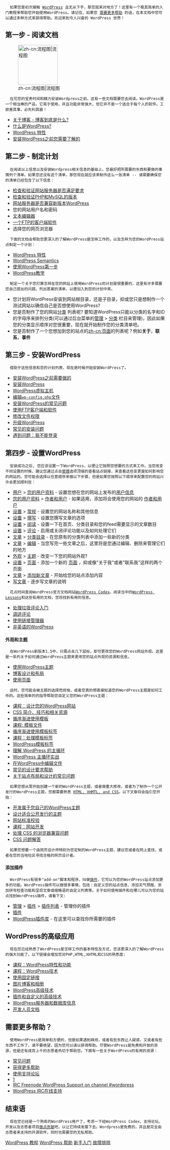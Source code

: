 {{Languages|
{{en|New To WordPress - Where to Start}}
{{ar|جديد على ووردبرس - من أين تبدأ}}
{{es|Nuevo en WordPress - Por dónde empezar}}
{{fi|Uusi Wordpressissä - mistä aloittaa}}
{{fr|Nouveau sur WordPress - Ou commencer}}
{{it|Nuovo su WordPress - Da dove iniziare}}
{{ja|New_To_WordPress_-_Where_to_Start}}
{{ka|WordPress დამწყებთათვის — რითი დავიწყოთ}}
{{ko|New To WordPress - Where to Start}}
{{mk|WordPress_почетник_-_Од_каде_да_почнам}}
{{mya|New_To_WordPress_-_Where_to_Start}}
{{nl|Maak kennis met WordPress &#8211; Een goed begin}}
{{pt-br|Novo no WordPress - por onde começar}}
{{ro|Prima tangent,a( cu WordPress — Cu ce sa( începi}}
{{ru|Новичкам в WordPress — С чего начать}}
{{sk|New To WordPress - Where to Start}}
{{sl|New To WordPress - Where to Start}}
{{th|มือใหม่กับเวิร์ดเพรส_-_เริ่มใช้ยังไง}}
{{zh-cn|WordPress 新手 - 如何开始}}
{{zh-tw|WordPress 新手 - 如何開始}}
}}

   如果您是初次接触 [http://wordpress.org/ WordPress] 且无从下手，那您就来对地方了！这里有一个极其简单的入门教程来帮助您开始使用WordPress。请记住，如果您 [[#Need More Help|需要更多帮助]] 的话，在本文档中您可以通过多种方式来获得帮助。欢迎来到令人兴奋的 WordPress 世界！


==第一步 - 阅读文档==

[[File:stepOneRead_cn.png|125px|thumb|zh-cn:流程图|流程图]]
   在花您的宝贵时间和精力安装Wordpress之前，这有一些文档需要您去阅读。WordPress是一个相当棒的产品，它易于使用，并且功能非常强大，但它并不是一个适合于每个人的软件。工欲善其事，必先利其器！

* [[zh-cn:博客绪论| 关于博客 - 博客到底是什么?]]
* [[zh-cn:WordPress|什么是WordPress?]]
* [[zh-cn:WordPress 特性|WordPress 特性]]
* [[zh-cn:安装之前要了解的|安装WordPress之前您需要了解的]]

==第二步 - 制定计划==

   在阅读以上信息以及安装Wordpress相关信息的基础上，您最好把所需要的东西和要做的事情列个清单。如果您还没有这个清单，那您现在就应该来制作这么一张清单 -- 请需要确保您的清单已经包含了以下信息：

* [[zh-cn:WordPress网站主机|检查和验证网站服务器是否满足要求]]
* [[zh-cn:WordPress网站主机|检查和验证PHP和MySQL的版本]]
* [[zh-cn:网站服务器兼容性|网站服务器是否兼容新版本WordPress]]
* 您的网站用户名和密码 
* [[zh-cn:术语#文本编辑器|文本编辑器]]
* [[zh-cn:FTP客户端|一个FTP的客户端软件]]
* 选择您的网页浏览器

   下面的文档会帮助您更深入的了解WordPress是怎样工作的，以及怎样为您的WordPress站点制定一个计划：

* [[zh-cn:WordPress 特性|WordPress 特性]]
* [[WordPress Semantics]]
* [[zh-cn:使用WordPress第一步|使用WordPress第一步]]
* [[zh-cn:WordPress_教学|WordPress教学]]

   制定一个关于您打算怎样在您的网站上使用WordPress的计划是很重要的，这里有许多需要您自己提出的问题。列出答案的清单，以便加入到您的计划中来。

* 您计划将WordPress安装到网站根目录，还是子目录，抑或您只是想制作一个测试网站以确信自己是否想使用WordPress?
* 您是否制作了您的网站[[zh-cn:术语#C|分类]] 列表呢? 要知道WordPress只能以分类的名字和ID的字母序来排列分类(可以通过后台菜单的[[zh-cn:管理面板|管理]] > [[zh-cn:管理面板#分类|分类]] 栏目来管理)，因此如果您的分类显示顺序对您很重要，现在就开始制作您的分类清单吧。  
* 您是否制作了一个您想加到您的站点的[[zh-cn:页面]]的列表呢？例如'''关于'''，'''联系'''，'''事件'''

==第三步 - 安装WordPress==

   借助于这些信息和您的计划列表，现在是时候开始安装WordPress了。

* [[zh-cn:安装之前要了解的|安装WordPress之前需要做的]]
* [[zh-cn:安装WordPress|安装WordPress]]
* [[zh-cn:WordPress网站主机|WordPress虚拟主机]]
* [[zh-cn:编辑wp-config.php|编辑<tt>wp-config.php</tt>文件]]
* [[zh-cn:安装问与答|安装WordPress的常见问题]]
* [[zh-cn:FTP客户端|使用FTP客户端和软件]]
* [[zh-cn:更改文件权限|修改文件权限]]
* [[zh-cn:升级WordPress|升级WordPress]]
* [[zh-cn:安装WordPress#Common Installation Problems|常见的安装问题]]
* [[Login Trouble|遇到问题：我不能登录]]

==第四步 - 设置WordPress==

   安装成功之后, 您应该设置一下WordPress，以便让它按照您想要的方式来工作。当您改变不同设置的时候，建议您通过点击[[Administering Your Blog|管理]]选项顶端的<tt>查看站点</tt>链接，来查看这些变更是如何影响您的网站的。您可能会选择以任意顺序来做以下步骤，但是如果您按照以下顺序来配置您的网站兴许会更加顺利些：

* [[zh-cn:管理面板#Users_-_Your_Blogging_Family|用户]] > [[zh-cn:管理面板#您的用户资料|您的用户资料]] - 设置您想在您的网站上发布的[[zh-cn:Registered User Features|用户信息]] 
* [[zh-cn:管理面板#Your_Profile|您的用户资料]] > [[zh-cn:管理面板#作者和用户|作者和用户]] - 如果适用，添加将会使用您的网站的 [[zh-cn:User Levels|作者和用户]]
* [[zh-cn:管理面板#设置 - 配置设置|设置]] > [[zh-cn:管理面板#常规|常规]] - 设置您的网站名称和其他信息
* [[zh-cn:管理面板#设置 - 配置设置|设置]] > [[zh-cn:管理面板#撰写|撰写]] - 设置您撰写文章的选项
* [[zh-cn:管理面板#设置 - 配置设置|设置]] > [[zh-cn:管理面板#阅读|阅读]] - 设置一下在首页、分类目录和您的feed需要显示的文章数目
* [[zh-cn:管理面板#设置 - 配置设置|设置]] > [[zh-cn:管理面板#评论|评论]] - 启用或关闭评论功能以及如何处理它们
* [[zh-cn:管理面板#文章 - 完善内容|文章]] > [[zh-cn:管理面板#分类|分类目录]] - 在您原有的分类列表中添加一些新的分类
* [[zh-cn:管理面板#文章 - 完善内容|文章]] > [[zh-cn:管理面板#文章|编辑]] - 当您写完一些文章之后，这里将是您通过编辑、删除来管理它们的地方
* [[zh-cn:管理面板#外观 - 改变您的博客外观|外观]] > [[Using Themes|主题]] - 改变一下您的网站外观?
* [[zh-cn:管理面板#文章 - 完善内容|设置]] > [[zh-cn:管理面板#页面|页面]] - 添加一个新的 [[[zh-cn:页面|页面]] ，抑或像"关于我"或者"联系我"这样的两个页面
* [[zh-cn:管理面板#文章 - 完善内容|文章]] > [[zh-cn:管理面板#添加新文章|添加新文章]] - 开始给您的站点添加内容
* [[写文章]] - 逐步写文章的说明

   花点时间查阅WordPress官方文档网站[[Main Page|WordPress Codex]]。阅读当中的[[WordPress Lessons]]和这些有用的文档，您将找到有用的信息。

* [[Comment Spam|处理垃圾评论入门]]
* [[Comment Moderation|调适评论]]
* [[Links Manager|使用链接管理器]]
* [[Localization|非英语的WordPress]]

====外观和主题====

   在WordPress新版本1.5中，只需点击几下鼠标，即可更改您的WordPress网站外观。这里是一系列关于如何通过WordPress主题来更改您的站点外观的资源和信息。

* [[Using Themes|使用WordPress主题]]
* [[Blog Design and Layout|博客设计和布局]]
* [[Pages|使用页面]]

   这时，您可能会被主题的选择而烦恼，或者您真的想直接知道您的WordPress主题是如何工作的。这些简单的的指导帮助您自定义您的WordPress主题：
* [[WordPress Lessons#Designing Your WordPress Site|课程：设计您的WordPress网站]]
* [[CSS|CSS 简介、技巧和相关资源]]
* [[Stepping Into Templates|循序渐进使用模板]]
* [[WordPress Lessons#Templates|课程: 模板文件]]
* [[Stepping Into Template Tags|循序渐进使用模板标签]]
* [[WordPress Lessons#Template Tags|课程：处理模板标签]]
* [[Template Tags|WordPress模板标签]]
* [[The Loop|理解 WordPress 的主循环]]
* [[The Loop in Action|WordPress 主循环实战]]
* [[Editing Files|在WordPress中编辑文件]]
* [[Blog Design and Layout# Frequently Requested Design Help|常见的设计要求帮助]]
* [[FAQ_Layout and Design| 关于站点布局和设计的常见问题]]

   如果您想从零开始创建一个新的WordPress主题，或者做重大修改，或者为了制作一个公开发行的WordPress主题，您都需要熟悉 [[Know Your Sources|HTML, XHMTL, and CSS]]。以下文章将会指引您开始：

* [[Theme Development|开发属于您自己的WordPress主题]]
* [[Designing Themes for Public Release|设计适合公开发行的主题]]
* [[Validating a Website|网站标准校验]]
* [[WordPress Lessons#Website Development|课程：网站开发]]
* [[CSS Fixing Browser Bugs|处理 CSS 的浏览器兼容问题]]
* [[CSS Troubleshooting|CSS 问题解答]]

   如果您想要一个由网页设计师特别为您定制的WordPress主题，建议您或者在网上查找，或者在您的当地社区寻找合格的网页设计者。

==== 添加插件 ====

   WordPress有很多"add-on"脚本和程序，叫做[[Plugins |插件]]，它可以为您的WordPress站点添加更多的功能。WordPress插件可以做很多事情，包括：自定义您的站点信息、添加天气预报、添加拼写检查功能和呈现文章或缩略语的自定义列表等。关于如何使用插件和在哪儿可以为您的站点找到WordPress插件，请看下文:

* [[Administration_Panels|管理]] > [[Administration_Panels#Plugins|插件]] > [[Plugins_Plugins_SubPanel|插件列表]] - 管理你的插件
* [[Plugins|插件]]
* [http://wordpress.org/extend/plugins/ WordPress插件库] - 在这里可以查找你所需要的插件

==WordPress的高级应用==

   现在您已经熟悉了WordPress是怎样工作的基本特性及方式，您该更深入的了解WordPress的强大功能了。以下链接会增加您对PHP,HTML,XHTML和CSS的熟悉度:

* [[WordPress Lessons#Features and Functions|课程：WordPress特性和功能]]
* [[WordPress Lessons#WordPress Tech|课程：WordPress技术]]
* [[Using Permalinks|使用固定链接]]
* [[Photoblogs and Galleries|图片博客和相册]]
* [[Advanced Topics#WordPress Advanced Techniques|WordPress高级技术 ]]
* [[Advanced Topics# WordPress Plugins and Customization|插件和自定义的高级技术]]
* [[Advanced Topics#Server and Database Information|WordPress服务器和数据库信息]]
* [[Developer Documentation|开发人员文档]]

==需要更多帮助？==

   使用WordPress是简单和方便的，但是如果遇到麻烦，或者有些东西让人疑惑，又或者有些东西不工作了，请不要绝望，因为您可以请以获得帮助。尽管WordPress是免费和开放的资源，但是还有成百上千的志愿者热切于帮助您。下面有一些关于WordPress的有用的资源： 

* [[FAQ|常见问题]]
* [[Getting More Help|获得更多帮助]]
* [[Using the Support Forums|使用支持论坛]]
* [http://www.wordpress.org/WordPress论坛]
* [[IRC|IRC Freenode WordPress Support on channel #wordpress]]
* [[WordPress IRC Live Help|WordPress IRC在线支持]]

==结束语==

   现在您已经是一个熟练的WordPress用户了，考虑一下给WordPress Codex、支持论坛、开发以及志愿者项目[[Codex:Community_Portal|做点贡献]]吧，以让它持续发展下去。Wordpress是免费的，并且是完全由志愿者来支持的开源软件，同时也需要您的无私帮助。 

[[Category:WordPress Lessons|WordPress 教程]]
[[Category:WordPress Help|WordPress 帮助]]
[[Category:Getting Started|新手入门]]
[[Category:Troubleshooting|故障排除]]
